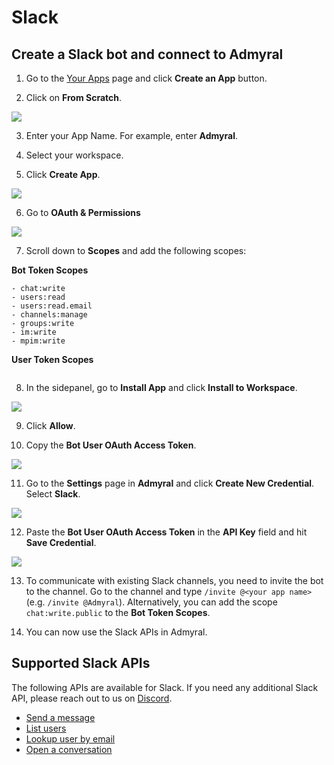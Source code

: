 # Slack

## Create a Slack bot and connect to Admyral

1. Go to the [Your Apps](https://api.slack.com/apps) page and click **Create an App** button.

2. Click on **From Scratch**.

<img src="/slack1.png" />

3. Enter your App Name. For example, enter **Admyral**.

4. Select your workspace.

5. Click **Create App**.

<img src="/slack2.png" />

6. Go to **OAuth & Permissions**

<img src="/slack3.png" />

7. Scroll down to **Scopes** and add the following scopes:

**Bot Token Scopes**

```
- chat:write
- users:read
- users:read.email
- channels:manage
- groups:write
- im:write
- mpim:write
```

**User Token Scopes**

```

```

8. In the sidepanel, go to **Install App** and click **Install to Workspace**.

<img src="/slack4.png" />

9. Click **Allow**.

10. Copy the **Bot User OAuth Access Token**.

<img src="/slack5.png" />

11. Go to the **Settings** page in **Admyral** and click **Create New Credential**. Select **Slack**.

<img src="/slack6.png" />

12. Paste the **Bot User OAuth Access Token** in the **API Key** field and hit **Save Credential**.

<img src="/slack7.png" />

13. To communicate with existing Slack channels, you need to invite the bot to the channel. Go to the channel and type `/invite @<your app name>` (e.g. `/invite @Admyral`). Alternatively, you can add the scope `chat:write.public` to the **Bot Token Scopes**.

14. You can now use the Slack APIs in Admyral.

## Supported Slack APIs

The following APIs are available for Slack. If you need any additional Slack API, please reach out to us on [Discord](https://discord.com/invite/GqbJZT9Hbf).

-   [Send a message](/integrations/available_integrations/slack/apis/send_message)
-   [List users](/integrations/available_integrations/slack/apis/list_users)
-   [Lookup user by email](/integrations/available_integrations/slack/apis/lookup_by_email)
-   [Open a conversation](/integrations/available_integrations/slack/apis/conversations_open)

